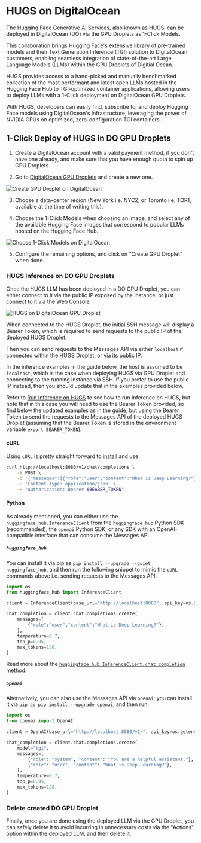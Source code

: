 # HUGS on DigitalOcean

The Hugging Face Generative AI Services, also known as HUGS, can be deployed in DigitalOcean (DO) via the GPU Droplets as 1-Click Models.

This collaboration brings Hugging Face's extensive library of pre-trained models and their Text Generation Inference (TGI) solution to DigitalOcean customers, enabling seamless integration of state-of-the-art Large Language Models (LLMs) within the GPU Droplets of Digitial Ocean.

HUGS provides access to a hand-picked and manually benchmarked collection of the most performant and latest open LLMs hosted in the Hugging Face Hub to TGI-optimized container applications, allowing users to deploy LLMs with a 1-Click deployment on DigitalOcean GPU Droplets.

With HUGS, developers can easily find, subscribe to, and deploy Hugging Face models using DigitalOcean's infrastructure, leveraging the power of NVIDIA GPUs on optimized, zero-configuration TGI containers.

## 1-Click Deploy of HUGS in DO GPU Droplets

1. Create a DigitalOcean account with a valid payment method, if you don't have one already, and make sure that you have enough quota to spin up GPU Droplets.

2. Go to [DigitalOcean GPU Droplets](https://www.digitalocean.com/products/gpu-droplets) and create a new one.

![Create GPU Droplet on DigitalOcean](https://huggingface.co/datasets/huggingface/documentation-images/resolve/main/hugs/digital-ocean/create-gpu-droplet.png)

3. Choose a data-center region (New York i.e. NYC2, or Toronto i.e. TOR1, available at the time of writing this).

4. Choose the 1-Click Models when choosing an image, and select any of the available Hugging Face images that correspond to popular LLMs hosted on the Hugging Face Hub.

![Choose 1-Click Models on DigitalOcean](https://huggingface.co/datasets/huggingface/documentation-images/resolve/main/hugs/digital-ocean/one-click-models.png)

5. Configure the remaining options, and click on "Create GPU Droplet" when done.

### HUGS Inference on DO GPU Droplets

Once the HUGS LLM has been deployed in a DO GPU Droplet, you can either connect to it via the public IP exposed by the instance, or just connect to it via the Web Console.

![HUGS on DigitalOcean GPU Droplet](https://huggingface.co/datasets/huggingface/documentation-images/resolve/main/hugs/digital-ocean/hugs-gpu-droplet.png)

When connected to the HUGS Droplet, the initial SSH message will display a Bearer Token, which is required to send requests to the public IP of the deployed HUGS Droplet.

Then you can send requests to the Messages API via either `localhost` if connected within the HUGS Droplet, or via its public IP.

<Tip>

In the inference examples in the guide below, the host is assumed to be `localhost`, which is the case when deploying HUGS via GPU Droplet and connecting to the running instance via SSH. If you prefer to use the public IP instead, then you should update that in the examples provided below.

</Tip>

Refer to [Run Inference on HUGS](../../guides/inference) to see how to run inference on HUGS, but note that in this case you will need to use the Bearer Token provided, so find below the updated examples as in the guide, but using the Bearer Token to send the requests to the Messages API of the deployed HUGS Droplet (assuming that the Bearer Token is stored in the environment variable `export BEARER_TOKEN`).

#### cURL

Using `cURL` is pretty straight forward to [install](https://curl.se/docs/install.html) and use.

```bash
curl http://localhost:8080/v1/chat/completions \
    -X POST \
    -d '{"messages":[{"role":"user","content":"What is Deep Learning?"}],"temperature":0.7,"top_p":0.95,"max_tokens":128}}' \
    -H 'Content-Type: application/json' \
    -H "Authorization: Bearer $BEARER_TOKEN"
```

#### Python

As already mentioned, you can either use the `huggingface_hub.InferenceClient` from the `huggingface_hub` Python SDK (recommended), the `openai` Python SDK, or any SDK with an OpenAI-compatible interface that can consume the Messages API.

##### `huggingface_hub`

You can install it via pip as `pip install --upgrade --quiet huggingface_hub`, and then run the following snippet to mimic the `cURL` commands above i.e. sending requests to the Messages API:

```python
import os
from huggingface_hub import InferenceClient

client = InferenceClient(base_url="http://localhost:8080", api_key=os.getenv("BEARER_TOKEN"))

chat_completion = client.chat.completions.create(
    messages=[
        {"role":"user","content":"What is Deep Learning?"},
    ],
    temperature=0.7,
    top_p=0.95,
    max_tokens=128,
)
```

Read more about the [`huggingface_hub.InferenceClient.chat_completion` method](https://huggingface.co/docs/huggingface_hub/en/package_reference/inference_client#huggingface_hub.AsyncInferenceClient.chat_completion).

##### `openai`

Alternatively, you can also use the Messages API via `openai`; you can install it via `pip as pip install --upgrade openai`, and then run:

```python
import os
from openai import OpenAI

client = OpenAI(base_url="http://localhost:8080/v1/", api_key=os.getenv("BEARER_TOKEN"))

chat_completion = client.chat.completions.create(
    model="tgi",
    messages=[
        {"role": "system", "content": "You are a helpful assistant."},
        {"role": "user", "content": "What is Deep Learning?"},
    ],
    temperature=0.7,
    top_p=0.95,
    max_tokens=128,
)
```

### Delete created DO GPU Droplet

Finally, once you are done using the deployed LLM via the GPU Droplet, you can safely delete it to avoid incurring in unnecessary costs via the "Actions" option within the deployed LLM, and then delete it.
